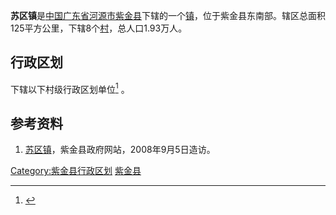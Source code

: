{{中国乡级行政区|44/16/21/116/000}}
'''苏区镇'''是[[中华人民共和国|中国]][[广东省|广东省]][[河源市|河源市]][[紫金县|紫金县]]下辖的一个[[镇|镇]]，位于紫金县东南部。辖区总面积125平方公里，下辖8个[[村|村]]，总人口1.93万人。

== 行政区划 ==
{{PAGENAMEBASE}}下辖以下村级行政区划单位<ref>{{PRC admin/ref sgc|44/16/21/116/000}}</ref>
{{PRC admin/children|44/16/21/116/000}}。

==参考资料==
#[http://www.gdzijin.gov.cn/zjzj/zjnj/2005/zqgk/2006/0119/13545.htm 苏区镇]{{dead link|date=2018年4月 |bot=InternetArchiveBot |fix-attempted=yes }}，紫金县政府网站，2008年9月5日造访。
{{reflist}}

{{GD-stub}}
{{PRC admin/navcat|44/16/21/116/000}}

[[Category:紫金县行政区划|Category:紫金县行政区划]]
[[Category:河源建制镇|紫金县]]